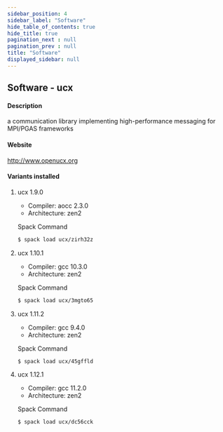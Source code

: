 ```yaml
---
sidebar_position: 4
sidebar_label: "Software"
hide_table_of_contents: true
hide_title: true
pagination_next : null
pagination_prev : null
title: "Software"
displayed_sidebar: null
---
```


## Software - ucx


#### Description
a communication library implementing high-performance messaging for MPI/PGAS frameworks

#### Website
http://www.openucx.org

#### Variants installed

1. ucx 1.9.0

    - Compiler: aocc 2.3.0
    - Architecture: zen2

    Spack Command
    ```bash
    $ spack load ucx/zirh32z
    ```

2. ucx 1.10.1

    - Compiler: gcc 10.3.0
    - Architecture: zen2

    Spack Command
    ```bash
    $ spack load ucx/3mgto65
    ```

3. ucx 1.11.2

    - Compiler: gcc 9.4.0
    - Architecture: zen2

    Spack Command
    ```bash
    $ spack load ucx/45gffld
    ```

4. ucx 1.12.1

    - Compiler: gcc 11.2.0
    - Architecture: zen2

    Spack Command
    ```bash
    $ spack load ucx/dc56cck
    ```
